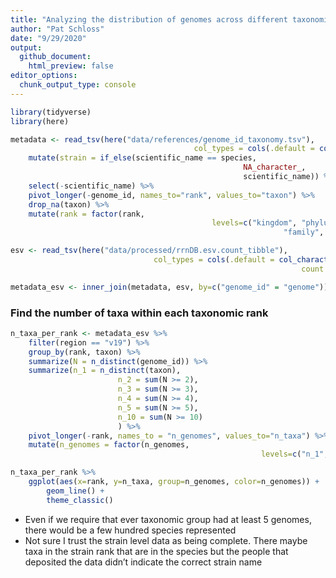 ```yaml
---
title: "Analyzing the distribution of genomes across different taxonomic ranks"
author: "Pat Schloss"
date: "9/29/2020"
output:
  github_document:
    html_preview: false
editor_options:
  chunk_output_type: console
---
```


```r
library(tidyverse)
library(here)

metadata <- read_tsv(here("data/references/genome_id_taxonomy.tsv"),
										 col_types = cols(.default = col_character())) %>%
	mutate(strain = if_else(scientific_name == species,
													NA_character_,
													scientific_name)) %>%
	select(-scientific_name) %>%
	pivot_longer(-genome_id, names_to="rank", values_to="taxon") %>%
	drop_na(taxon) %>%
	mutate(rank = factor(rank,
											 levels=c("kingdom", "phylum", "class", "order",
											 				 "family", "genus", "species", "strain")))

esv <- read_tsv(here("data/processed/rrnDB.esv.count_tibble"),
								col_types = cols(.default = col_character(),
																 count = col_integer()))

metadata_esv <- inner_join(metadata, esv, by=c("genome_id" = "genome"))
```


### Find the number of taxa within each taxonomic rank

```r
n_taxa_per_rank <- metadata_esv %>%
	filter(region == "v19") %>%
	group_by(rank, taxon) %>%
	summarize(N = n_distinct(genome_id)) %>%
	summarize(n_1 = n_distinct(taxon),
						n_2 = sum(N >= 2),
						n_3 = sum(N >= 3),
						n_4 = sum(N >= 4),
						n_5 = sum(N >= 5),
						n_10 = sum(N >= 10)
						) %>%
	pivot_longer(-rank, names_to = "n_genomes", values_to="n_taxa") %>%
	mutate(n_genomes = factor(n_genomes,
														levels=c("n_1", "n_2", "n_3", "n_4", "n_5", "n_10")))

n_taxa_per_rank %>%
	ggplot(aes(x=rank, y=n_taxa, group=n_genomes, color=n_genomes)) +
		geom_line() +
		theme_classic()
```

* Even if we require that ever taxonomic group had at least 5 genomes, there would be a few hundred species represented
* Not sure I trust the strain level data as being complete. There maybe taxa in the strain rank that are in the species but the people that deposited the data didn't indicate the correct strain name
